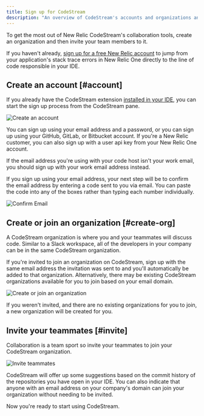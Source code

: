 ```yaml
---
title: Sign up for CodeStream
description: "An overview of CodeStream's accounts and organizations and how to set those up for your team."
---
```


To get the most out of New Relic CodeStream's collaboration tools, create an
organization and then invite your team members to it. 

If you haven't already, [sign up for a free New Relic
account](https://newrelic.com/signup) to jump from your application's stack
trace errors in New Relic One directly to the line of code responsible in your
IDE.

## Create an account [#account]

If you already have the CodeStream extension [installed in your
IDE](/docs/codestream/start-here/install-codestream), you can start the sign up
process from the CodeStream pane.

![Create an account](./images/CreateAnAccount6.png)

You can sign up using your email address and a password, or you can sign up using
your GitHub, GitLab, or Bitbucket account. If you're a New Relic customer, you can also sign up with a user api
key from your New Relic One account.

If the email address you're using with your code host isn't your work email, you
should sign up with your work email address instead.

If you sign up using your email address, your next step will be to confirm the
email address by entering a code sent to you via email. You can paste the code
into any of the boxes rather than typing each number individually.

![Confirm Email](./images/EmailConfirmation1.png)

## Create or join an organization [#create-org]

A CodeStream organization is where you and your teammates will discuss code.
Similar to a Slack workspace, all of the developers in your company can be in
the same CodeStream organization. 

If you're invited to join an organization on CodeStream, sign up with the same
email address the invitation was sent to and you'll automatically be added to
that organization. Alternatively, there may be existing CodeStream organizations
available for you to join based on your email domain.

![Create or join an organization](./images/CreateOrJoinOrg.png)

If you weren't invited, and there are no existing organizations for you to join,
a new organization will be created for you.

## Invite your teammates [#invite]

Collaboration is a team sport so invite your teammates to join your CodeStream
organization.

![Invite teammates](./images/InviteTeammates.png)

CodeStream will offer up some suggestions based on the commit history of the
repositories you have open in your IDE. You can also indicate that anyone with
an email address on your company's domain can join your organization without
needing to be invited.

Now you're ready to start using CodeStream.
